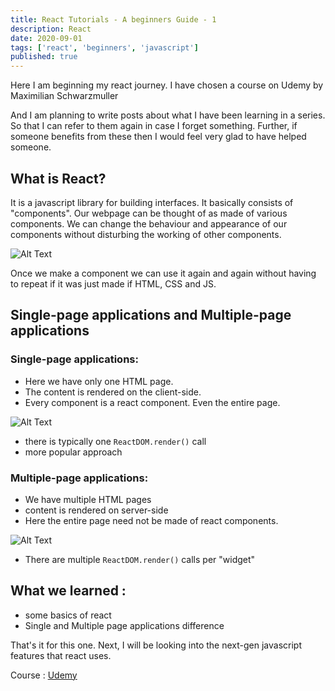 ```yaml
---
title: React Tutorials - A beginners Guide - 1
description: React
date: 2020-09-01
tags: ['react', 'beginners', 'javascript']
published: true
---
```



Here I am beginning my react journey. I have chosen a course on Udemy by Maximilian Schwarzmuller

And I am planning to write posts about what I have been learning in a series. So that I can refer to them again in case I forget something. Further, if someone benefits from these then I would feel very glad to have helped someone.

## What is React?
It is a javascript library for building interfaces. It basically consists of "components". Our webpage can be thought of as made of various components. We can change the behaviour and appearance of our components without disturbing the working of other components.

![Alt Text](https://ik.imagekit.io/thewebdev/React-Tutorials/1/1_WaIYVEWLz.jpg)

Once we make a component we can use it again and again without having to repeat if it was just made if HTML, CSS and JS.

## Single-page applications and Multiple-page applications
### Single-page applications:

- Here we have only one HTML page.
- The content is rendered on the client-side.
- Every component is a react component. Even the entire page.

![Alt Text](https://ik.imagekit.io/thewebdev/React-Tutorials/1/2_rgiuwJqvAo.jpg)

- there is typically one ```ReactDOM.render()``` call
- more popular approach

### Multiple-page applications:
- We have multiple HTML pages
- content is rendered on server-side
- Here the entire page need not be made of react components.

![Alt Text](https://ik.imagekit.io/thewebdev/React-Tutorials/1/3_dJ0VTh4p18.jpg)

- There are multiple ```ReactDOM.render()``` calls per "widget"

## What we learned :
- some basics of react
- Single and Multiple page applications difference

That's it for this one. Next, I will be looking into the next-gen javascript features that react uses.

Course : [Udemy](https://www.udemy.com/course/react-the-complete-guide-incl-redux/)